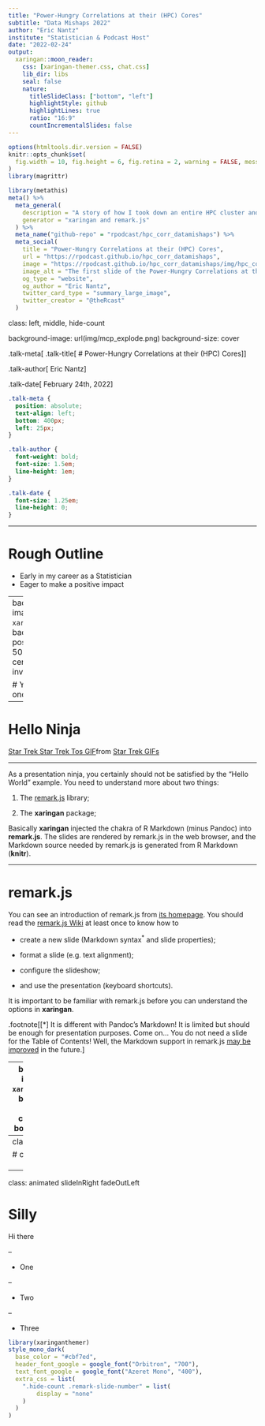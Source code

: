 ```yaml
---
title: "Power-Hungry Correlations at their (HPC) Cores"
subtitle: "Data Mishaps 2022"
author: "Eric Nantz"
institute: "Statistician & Podcast Host"
date: "2022-02-24"
output:
  xaringan::moon_reader:
    css: [xaringan-themer.css, chat.css]
    lib_dir: libs
    seal: false
    nature:
      titleSlideClass: ["bottom", "left"]
      highlightStyle: github
      highlightLines: true
      ratio: "16:9"
      countIncrementalSlides: false
---
```


```r
options(htmltools.dir.version = FALSE)
knitr::opts_chunk$set(
  fig.width = 10, fig.height = 6, fig.retina = 2, warning = FALSE, message = FALSE
)
library(magrittr)
```

```r
library(metathis)
meta() %>%
  meta_general(
    description = "A story of how I took down an entire HPC cluster and lived to tell about it.",
    generator = "xaringan and remark.js"
  ) %>%
  meta_name("github-repo" = "rpodcast/hpc_corr_datamishaps") %>%
  meta_social(
    title = "Power-Hungry Correlations at their (HPC) Cores",
    url = "https://rpodcast.github.io/hpc_corr_datamishaps",
    image = "https://rpodcast.github.io/hpc_corr_datamishaps/img/hpc_corr_cover.png",
    image_alt = "The first slide of the Power-Hungry Correlations at their (HPC) Cores presentation in the Data Mishaps 2022 Conference held on February 24, 2022",
    og_type = "website",
    og_author = "Eric Nantz",
    twitter_card_type = "summary_large_image",
    twitter_creator = "@theRcast"
  )
```


class: left, middle, hide-count

background-image: url(img/mcp_explode.png) 
background-size: cover


.talk-meta[
.talk-title[
# Power-Hungry Correlations at their (HPC) Cores
]
]

.talk-author[
Eric Nantz
]

.talk-date[
February 24th, 2022
]

```css
.talk-meta {
  position: absolute;
  text-align: left;
  bottom: 400px;
  left: 25px;
}

.talk-author {
  font-weight: bold;
  font-size: 1.5em;
  line-height: 1em;
}

.talk-date {
  font-size: 1.25em;
  line-height: 0;
}
```


---

# Rough Outline

* Early in my career as a Statistician
* Eager to make a positive impact


---
background-image: url(`r xaringan:::karl`)
background-position: 50% 50%
class: center, bottom, inverse

# You only live once!

---

# Hello Ninja

<div class="tenor-gif-embed" data-postid="18131061" data-share-method="host" data-aspect-ratio="1" data-width="100%"><a href="https://tenor.com/view/star-trek-star-trek-tos-sulu-explode-computer-gif-18131061">Star Trek Star Trek Tos GIF</a>from <a href="https://tenor.com/search/star+trek-gifs">Star Trek GIFs</a></div> <script type="text/javascript" async src="https://tenor.com/embed.js"></script>

---

As a presentation ninja, you certainly should not be satisfied by the "Hello World" example. You need to understand more about two things:

1. The [remark.js](https://remarkjs.com) library;

1. The **xaringan** package;

Basically **xaringan** injected the chakra of R Markdown (minus Pandoc) into **remark.js**. The slides are rendered by remark.js in the web browser, and the Markdown source needed by remark.js is generated from R Markdown (**knitr**).

---

# remark.js

You can see an introduction of remark.js from [its homepage](https://remarkjs.com). You should read the [remark.js Wiki](https://github.com/gnab/remark/wiki) at least once to know how to

- create a new slide (Markdown syntax<sup>*</sup> and slide properties);

- format a slide (e.g. text alignment);

- configure the slideshow;

- and use the presentation (keyboard shortcuts).

It is important to be familiar with remark.js before you can understand the options in **xaringan**.

.footnote[[*] It is different with Pandoc's Markdown! It is limited but should be enough for presentation purposes. Come on... You do not need a slide for the Table of Contents! Well, the Markdown support in remark.js [may be improved](https://github.com/gnab/remark/issues/142) in the future.]

---
background-image: url(`r xaringan:::karl`)
background-size: cover
class: center, bottom, inverse

# I was so happy to have discovered remark.js!

---
class: inverse

# chat window

<ul class="nobull">
<li>
<div class="container">
  <img src="img/rpodcast-hexagon.png" alt="Avatar">
  <p style="--delay: 0.50s;">Hello. How are you today?</p>
  <span class="time-right">11:00</span>
</div>
</li>
<li>
<div class="container darker">
  <img src="img/rpodcast-hexagon.png" alt="Avatar" class="right">
  <p style="--delay: 2.50s;">Hey! I'm fine. Thanks for asking!</p>
  <span class="time-left">11:01</span>
</div>
</li>

<li>
<div class="container">
  <img src="img/rpodcast-hexagon.png" alt="Avatar">
  <p style="--delay: 4.50s;">Sweet! So, what do you wanna do today?</p>
  <span class="time-right">11:02</span>
</div>
</li>

<li>
<div class="container darker">
  <img src="img/rpodcast-hexagon.png" alt="Avatar" class="right">
  <p style="--delay: 6.50s;">Nah, I dunno. Play soccer.. or learn more coding perhaps?</p>
  <span class="time-left">11:05</span>
</div> 
</li>
</ul>

---
class: animated slideInRight fadeOutLeft

# Silly

Hi there

--

- One

--

- Two

--

- Three


```r
library(xaringanthemer)
style_mono_dark(
  base_color = "#cbf7ed",
  header_font_google = google_font("Orbitron", "700"),
  text_font_google = google_font("Azeret Mono", "400"),
  extra_css = list(
    ".hide-count .remark-slide-number" = list(
        display = "none"
    )
  )
)
```
